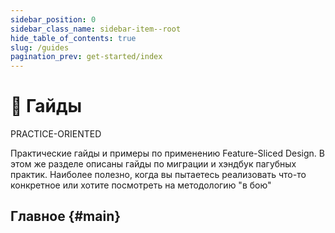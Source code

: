 ```yaml
---
sidebar_position: 0
sidebar_class_name: sidebar-item--root
hide_table_of_contents: true
slug: /guides
pagination_prev: get-started/index
---
```


# 🎯 Гайды

<span class="badge badge--primary margin-bottom--md">PRACTICE-ORIENTED</span>

<p class="summary">
Практические гайды и примеры по применению Feature-Sliced Design. В этом же разделе описаны гайды по миграции и хэндбук пагубных практик. Наиболее полезно, когда вы пытаетесь реализовать что-то конкретное или хотите посмотреть на методологию "в бою"
</p>

## Главное {#main}


<Row 
    title="Примеры применения" 
    description="Практические примеры по применению методологии"
    to="/docs/guides/examples"
    Icon={ToolOutlined}
/>
<Row 
    title="Миграция с V1" 
    description="Гайд по миграции и сравнение с FeatureSlices (v1)"
    to="/docs/guides/migration/from-v1"
    Icon={ImportOutlined}
/>
<Row 
    title="Миграция с legacy" 
    description="Поэтапное внедрение практик в легаси-проекты"
    to="/docs/guides/migration/from-legacy"
    Icon={ImportOutlined}
/>
